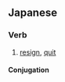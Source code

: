 ==Japanese==
{{ja-kanjitab|辞}}

===Verb===
{{ja-verb|やめる|type=2|tr=trans}}

# [[resign]], [[quit]]
#: {{ja-usex|仕事を辞める|しごと を やめる|quit one's job}}

====Conjugation====
{{ja-ichi|やめ}}